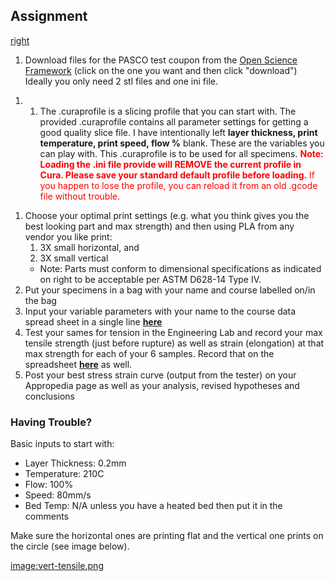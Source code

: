 {{242}}

==Assignment==
[[image:mini-tensile-diagram.png|right]]
# Download files for the PASCO test coupon from the [https://osf.io/ur7un/ Open Science Framework] (click on the one you want and then click "download") Ideally you only need 2 stl files and one ini file.

## The .curaprofile is a slicing profile that you can start with. The provided .curaprofile contains all parameter settings for getting a good quality slice file. I have intentionally left '''layer thickness, print temperature, print speed, flow %'''  blank. These are the variables you can play with. This .curaprofile is to be used for all specimens. <font color="red">'''Note: Loading the .ini file provide will REMOVE the current profile in Cura. Please save your standard default profile before loading.''' If you happen to lose the profile, you can reload it from an old .gcode file without trouble.</font>

# Choose your optimal print settings (e.g. what you think gives you the best looking part and max strength) and then using PLA from any vendor you like print:
## 3X small horizontal, and 
## 3X small vertical
#*Note: Parts must conform to dimensional specifications as indicated on right to be acceptable per ASTM D628-14 Type IV.
# Put your specimens in a bag with your name and course labelled on/in the bag
# Input your variable parameters with your name to the course data spread sheet in a single line [https://docs.google.com/spreadsheets/d/1qv0wUorCnyX8hHGvGdcFZjMqM2WhbFmDQMp9srSK6oQ/edit#gid=0 '''here''']
# Test your sames for tension in the Engineering Lab and record your max tensile strength (just before rupture) as well as strain (elongation) at that max strength for each of your 6 samples.  Record that on the spreadsheet [https://docs.google.com/spreadsheets/d/1qv0wUorCnyX8hHGvGdcFZjMqM2WhbFmDQMp9srSK6oQ/edit#gid=0 '''here'''] as well.
# Post your best stress strain curve (output from the tester) on your Appropedia page as well as your analysis, revised hypotheses and conclusions

===Having Trouble?===
Basic inputs to start with:   
* Layer Thickness: 0.2mm
* Temperature: 210C
* Flow: 100%
* Speed: 80mm/s
* Bed Temp: N/A unless you have a heated bed then put it in the comments

Make sure the horizontal ones are printing flat and the vertical one prints on the circle (see image below).

[[image:vert-tensile.png]]